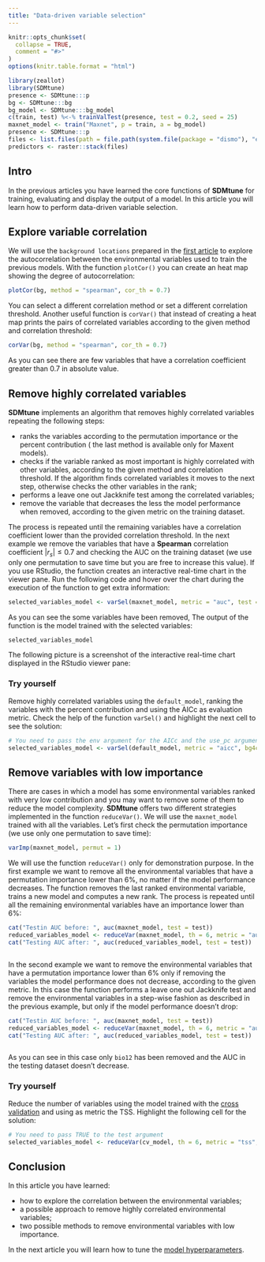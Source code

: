 ```yaml
---
title: "Data-driven variable selection"
---
```


```r
knitr::opts_chunk$set(
  collapse = TRUE,
  comment = "#>"
)
options(knitr.table.format = "html")
```

```r
library(zeallot)
library(SDMtune)
presence <- SDMtune:::p
bg <- SDMtune:::bg
bg_model <- SDMtune:::bg_model
c(train, test) %<-% trainValTest(presence, test = 0.2, seed = 25)
maxnet_model <- train("Maxnet", p = train, a = bg_model)
presence <- SDMtune:::p
files <- list.files(path = file.path(system.file(package = "dismo"), "ex"), pattern = "grd", full.names = TRUE)
predictors <- raster::stack(files)
```

## Intro

In the previous articles you have learned the core functions of **SDMtune** for training, evaluating and display the output of a model. In this article you will learn how to perform data-driven variable selection.

## Explore variable correlation

We will use the `background locations` prepared in the [first article](./prepare_data.html#create-an-swd-object) to explore the autocorrelation between the environmental variables used to train the previous models. With the function `plotCor()` you can create an heat map showing the degree of autocorrelation:
```r
plotCor(bg, method = "spearman", cor_th = 0.7)
```

You can select a different correlation method or set a different correlation threshold. Another useful function is `corVar()` that instead of creating a heat map prints the pairs of correlated variables according to the given method and correlation threshold:
```r
corVar(bg, method = "spearman", cor_th = 0.7)
```

As you can see there are few variables that have a correlation coefficient greater than 0.7 in absolute value.


## Remove highly correlated variables

**SDMtune** implements an algorithm that removes highly correlated variables repeating the following steps:

* ranks the variables according to the permutation importance or the percent contribution ( the last method is available only for Maxent models).
* checks if the variable ranked as most important is highly correlated with other variables, according to the given method and correlation threshold. If the algorithm finds correlated variables it moves to the next step, otherwise checks the other variables in the rank;
* performs a leave one out Jackknife test among the correlated variables;
* remove the variable that decreases the less the model performance when removed, according to the given metric on the training dataset.

The process is repeated until the remaining variables have a correlation coefficient lower than the provided correlation threshold. In the next example we remove the variables that have a **Spearman** correlation coefficient $|r_s|\leq0.7$ and checking the AUC on the training dataset (we use only one permutation to save time but you are free to increase this value). If you use RStudio, the function creates an interactive real-time chart in the viewer pane. Run the following code and hover over the chart during the execution of the function to get extra information:
```r
selected_variables_model <- varSel(maxnet_model, metric = "auc", test = test, bg4cor = bg, method = "spearman", cor_th = 0.7, permut = 1)
```

As you can see the some variables have been removed, The output of the function is the model trained with the selected variables:
```r
selected_variables_model
```

The following picture is a screenshot of the interactive real-time chart displayed in the RStudio viewer pane:
<div style="text-align: center"><img src="../../man/figures/variable_selection.png" alt="" /></div>

### Try yourself

Remove highly correlated variables using the `default_model`, ranking the variables with the percent contribution and using the AICc as evaluation metric. Check the help of the function `varSel()` and highlight the next cell to see the solution:
```r
# You need to pass the env argument for the AICc and the use_pc argument to use the percent contribution
selected_variables_model <- varSel(default_model, metric = "aicc", bg4cor = bg, method = "spearman", cor_th = 0.7, env = predictors, use_pc = TRUE)
```

## Remove variables with low importance

There are cases in which a model has some environmental variables ranked with very low contribution and you may want to remove some of them to reduce the model complexity. **SDMtune** offers two different strategies implemented in the function `reduceVar()`. We will use the `maxnet_model` trained with all the variables. Let's first check the permutation importance (we use only one permutation to save time):
```r
varImp(maxnet_model, permut = 1)
```

  We will use the function `reduceVar()` only for demonstration purpose. In the first example we want to remove all the environmental variables that have a permutation importance lower than 6\%, no matter if the model performance decreases. The function removes the last ranked environmental variable, trains a new model and computes a new rank. The process is repeated until all the remaining environmental variables have an importance lower than 6\%:
```r
cat("Testin AUC before: ", auc(maxnet_model, test = test))
reduced_variables_model <- reduceVar(maxnet_model, th = 6, metric = "auc", test = test, permut = 1)
cat("Testing AUC after: ", auc(reduced_variables_model, test = test))
```
<div style="text-align: center"><img src="../../man/figures/reduce_var_1.png" alt="" /></div>

In the second example we want to remove the environmental variables that have a permutation importance lower than 6\% only if removing the variables the model performance does not decrease, according to the given metric. In this case the function performs a leave one out Jackknife test and remove the environmental variables in a step-wise fashion as described in the previous example, but only if the model performance doesn't drop:
```r
cat("Testin AUC before: ", auc(maxnet_model, test = test))
reduced_variables_model <- reduceVar(maxnet_model, th = 6, metric = "auc", test = test, permut = 1, use_jk = TRUE)
cat("Testing AUC after: ", auc(reduced_variables_model, test = test))
```
<div style="text-align: center"><img src="../../man/figures/reduce_var_2.png" alt="" /></div>

As you can see in this case only `bio12` has been removed and the AUC in the testing dataset doesn't decrease.

### Try yourself

Reduce the number of variables using the model trained with the [cross validation](./evaluation_strategies.html#cross-validation) and using as metric the TSS. Highlight the following cell for the solution:
```r
# You need to pass TRUE to the test argument
selected_variables_model <- reduceVar(cv_model, th = 6, metric = "tss", test = TRUE, permut = 1)
```

## Conclusion

In this article you have learned:

* how to explore the correlation between the environmental variables;
* a possible approach to remove highly correlated environmental variables;
* two possible methods to remove environmental variables with low importance.

In the next article you will learn how to tune the [model hyperparameters](./tune_hyperparameters.html).
